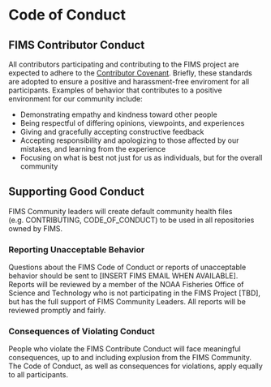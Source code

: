 # Code of Conduct

## FIMS Contributor Conduct

All contributors participating and contributing to the FIMS project are expected to adhere to the [Contributor Covenant](https://www.contributor-covenant.org/version/2/1/code_of_conduct/). Briefly, these standards are adopted to ensure a positive and harassment-free enviroment for all participants. Examples of behavior that contributes to a positive environment for our community include:

* Demonstrating empathy and kindness toward other people
* Being respectful of differing opinions, viewpoints, and experiences
* Giving and gracefully accepting constructive feedback
* Accepting responsibility and apologizing to those affected by our mistakes, and learning from the experience
* Focusing on what is best not just for us as individuals, but for the overall community

## Supporting Good Conduct

FIMS Community leaders will create default community health files (e.g. CONTRIBUTING, CODE_OF_CONDUCT) to be used in all repositories owned by FIMS. 

### Reporting Unacceptable Behavior

Questions about the FIMS Code of Conduct or reports of unacceptable behavior should be sent to [INSERT FIMS EMAIL WHEN AVAILABLE]. Reports will be reviewed by a member of the NOAA Fisheries Office of Science and Technology who is not participating in the FIMS Project [TBD], but has the full support of FIMS Community Leaders. All reports will be reviewed promptly and fairly. 

### Consequences of Violating Conduct

People who violate the FIMS Contribute Conduct will face meaningful consequences, up to and including explusion from the FIMS Community. The Code of Conduct, as well as consequences for violations, apply equally to all participants. 
